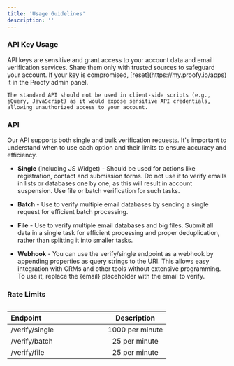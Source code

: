 ```yaml
---
title: 'Usage Guidelines'
description: ''
---
```


### API Key Usage


<Warning>
    API keys are sensitive and grant access to your account data and email verification services.
    Share them only with trusted sources to safeguard your account. If your key is compromised, [reset](https://my.proofy.io/apps) it in the Proofy admin panel.

    The standard API should not be used in client-side scripts (e.g., jQuery, JavaScript) as it would expose sensitive API credentials, allowing unauthorized access to your account.
</Warning>


### API

Our API supports both single and bulk verification requests.
It's important to understand when to use each option and their limits to ensure accuracy and efficiency.

- **Single** (including JS Widget) -  Should be used for actions like registration, contact and submission forms.
Do not use it to verify emails in lists or databases one by one, as this will result in account suspension.
Use file or batch verification for such tasks.

- **Batch** - Use to verify multiple email databases by sending a single request for efficient batch processing.

- **File** - Use to verify multiple email databases and big files.
Submit all data in a single task for efficient processing and proper deduplication, rather than splitting it into smaller tasks.

- **Webhook** - You can use the verify/single endpoint as a webhook by appending properties as query strings to the URI.
This allows easy integration with CRMs and other tools without extensive programming. To use it, replace the {email} placeholder with the email to verify.


### Rate Limits
##


| Endpoint                               | Description           |
| :------------------------------------  | :-------------------: |
| /verify/single &nbsp;&nbsp;&nbsp;&nbsp;&nbsp;&nbsp;&nbsp;&nbsp;&nbsp;&nbsp;&nbsp;&nbsp;&nbsp;&nbsp;&nbsp;&nbsp;&nbsp;&nbsp;&nbsp;&nbsp;&nbsp;&nbsp;&nbsp;&nbsp;  | 1000 per minute                        |
| /verify/batch                          | 25 per minute         |
| /verify/file                           | 25 per minute         |
